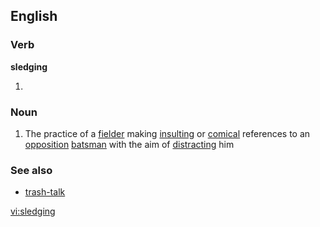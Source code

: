 ==English==

===Verb===
'''sledging'''

# {{present participle of|[[sledge]]}}

===Noun===
{{wikipedia|sledging (cricket)}}
{{en-noun|-}}

#{{cricket}} The practice of a [[fielder]] making [[insulting]] or [[comical]] references to an [[opposition]] [[batsman]] with the aim of [[distract]]ing him

===See also===
*[[trash-talk]]

[[vi:sledging]]
